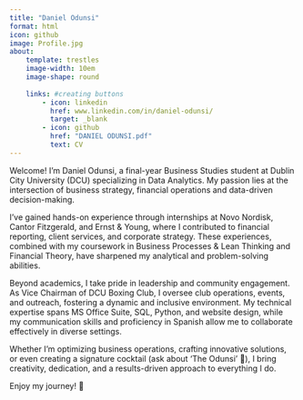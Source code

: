 ```yaml
---
title: "Daniel Odunsi"
format: html
icon: github
image: Profile.jpg
about:
    template: trestles
    image-width: 10em
    image-shape: round
    
    links: #creating buttons
        - icon: linkedin
          href: www.linkedin.com/in/daniel-odunsi/
          target: _blank
        - icon: github
          href: "DANIEL ODUNSI.pdf"
          text: CV
---
```



Welcome! I’m Daniel Odunsi, a final-year Business Studies student at Dublin City University (DCU) specializing in Data Analytics. My passion lies at the intersection of business strategy, financial operations and data-driven decision-making.

I’ve gained hands-on experience through internships at Novo Nordisk, Cantor Fitzgerald, and Ernst & Young, where I contributed to financial reporting, client services, and corporate strategy. These experiences, combined with my coursework in Business Processes & Lean Thinking and Financial Theory, have sharpened my analytical and problem-solving abilities.

Beyond academics, I take pride in leadership and community engagement. As Vice Chairman of DCU Boxing Club, I oversee club operations, events, and outreach, fostering a dynamic and inclusive environment. My technical expertise spans MS Office Suite, SQL, Python, and website design, while my communication skills and proficiency in Spanish allow me to collaborate effectively in diverse settings.

Whether I’m optimizing business operations, crafting innovative solutions, or even creating a signature cocktail (ask about 'The Odunsi' 🍹), I bring creativity, dedication, and a results-driven approach to everything I do.

Enjoy my journey! 🚀

